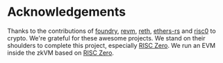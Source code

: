 # Acknowledgements

Thanks to the contributions of [foundry](https://github.com/foundry-rs/foundry), [revm](https://github.com/bluealloy/revm), [reth](https://github.com/paradigmxyz/reth), [ethers-rs](https://github.com/gakonst/ethers-rs) and [risc0](https://github.com/risc0/risc0) to crypto. We're grateful for these awesome projects.
We stand on their shoulders to complete this project, especially [RISC Zero](https://github.com/risc0/risc0). We run an EVM inside the zkVM based on [RISC Zero](https://github.com/risc0/risc0).
